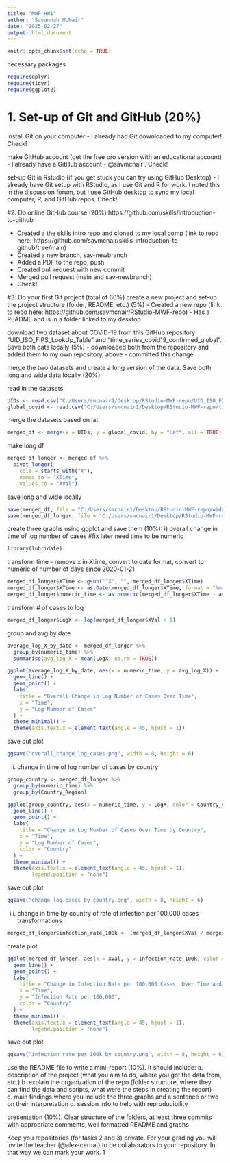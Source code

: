 ```yaml
---
title: "MWF_HW1"
author: "Savannah McNair"
date: "2025-02-27"
output: html_document
---
```


```r
knitr::opts_chunk$set(echo = TRUE)
```

necessary packages
```r
require(dplyr)
require(tidyr)
require(ggplot2)
```


# 1. Set-up of Git and GitHub (20%)

install Git on your computer
- I already had Git downloaded to my computer! Check!

make GitHub account (get the free pro version with an educational account)
- I already have a GitHub account - @savmcnair . Check!

set-up Git in Rstudio (if you get stuck you can try using GitHub Desktop)
- I already have Git setup with RStudio, as I use Git and R for work. I noted this in the discussion forum, but I use GitHub desktop to sync my local computer, R, and GitHub repos. Check!

#2. Do online GitHub course (20%)
https://github.com/skills/introduction-to-github

- Created a the skills intro repo and cloned to my local comp (link to repo here: https://github.com/savmcnair/skills-introduction-to-github/tree/main)
- Created a new branch, sav-newbranch
- Added a PDF to the repo, push
- Created pull request with new commit
- Merged pull request (main and sav-newbranch)
- Check!

#3. Do your first Git project (total of 60%)
create a new project and set-up the project structure (folder, README, etc.) (5%)
- Created a new repo (link to repo here: https://github.com/savmcnair/RStudio-MWF-repo)
- Has a README and is in a folder linked to my desktop

download two dataset about COVID-19 from this GitHub repository: “UID_ISO_FIPS_LookUp_Table”
and “time_series_covid19_confirmed_global”. Save both data locally (5%)
- downloaded both from the repository and added them to my own repository, above
- committed this change 

merge the two datasets and create a long version of the data. Save both long and wide data locally
(20%)

read in the datasets
```r
UIDs <- read.csv("C:/Users/smcnair1/Desktop/RStudio-MWF-repo/UID_ISO_FIPS_LookUp_Table.csv")
global_covid <- read.csv("C:/Users/smcnair1/Desktop/RStudio-MWF-repo/time_series_covid19_confirmed_global.csv")
```

merge the datasets based on lat
```r
merged_df <- merge(x = UIDs, y = global_covid, by = "Lat", all = TRUE)
```

make long df
```r
merged_df_longer <- merged_df %>%
  pivot_longer(
    cols = starts_with("X"), 
    names_to = "XTime",
    values_to = "XVal")
```

save long and wide locally
```r
save(merged_df, file = "C:/Users/smcnair1/Desktop/RStudio-MWF-repo/wide_data.RData")
save(merged_df_longer, file = "C:/Users/smcnair1/Desktop/RStudio-MWF-repo/long_data.RData")
```


create three graphs using ggplot and save them (10%):
i) overall change in time of log number of cases
#fix later need time to be numeric
```r
library(lubridate)
```

transform time - remove x in Xtime, convert to date format, convert to numeric of number of days since 2020-01-21
```r
merged_df_longer$XTime <- gsub("^X", "", merged_df_longer$XTime)
merged_df_longer$XTime <- as.Date(merged_df_longer$XTime, format = "%m.%d.%y")
merged_df_longer$numeric_time <- as.numeric(merged_df_longer$XTime - as.Date("2020-01-21"))
```

transform # of cases to log
```r
merged_df_longer$LogX <- log(merged_df_longer$XVal + 1)
```

group and avg by date
```r
average_log_X_by_date <- merged_df_longer %>%
  group_by(numeric_time) %>%
  summarise(avg_log_X = mean(LogX, na.rm = TRUE))
```


```r
ggplot(average_log_X_by_date, aes(x = numeric_time, y = avg_log_X)) +
  geom_line() +  
  geom_point() +  
  labs(
    title = "Overall Change in Log Number of Cases Over Time",
    x = "Time",
    y = "Log Number of Cases"
  ) +
  theme_minimal() +
  theme(axis.text.x = element_text(angle = 45, hjust = 1))
```

save out plot
```r
ggsave("overall_change_log_cases.png", width = 8, height = 6)
```


ii) change in time of log number of cases by country
```r
group_country <- merged_df_longer %>%
  group_by(numeric_time) %>%
  group_by(Country_Region) 
```

```r
ggplot(group_country, aes(x = numeric_time, y = LogX, color = Country_Region)) +
  geom_line() +
  geom_point() +
  labs(
    title = "Change in Log Number of Cases Over Time by Country",
    x = "Time",
    y = "Log Number of Cases",
    color = "Country"
  ) +
  theme_minimal() +
  theme(axis.text.x = element_text(angle = 45, hjust = 1),
        legend.position = "none")
```

save out plot
```r
ggsave("change_log_cases_by_country.png", width = 8, height = 6)
```


iii) change in time by country of rate of infection per 100,000 cases
transformations
```r
merged_df_longer$infection_rate_100k <- (merged_df_longer$XVal / merged_df_longer$Population) * 100000
```

create plot
```r
ggplot(merged_df_longer, aes(x = XVal, y = infection_rate_100k, color = Country_Region)) +
  geom_line() +
  geom_point() +
  labs(
    title = "Change in Infection Rate per 100,000 Cases, Over Time and by Country",
    x = "Time",
    y = "Infection Rate per 100,000",
    color = "Country"
  ) +
  theme_minimal() +
  theme(axis.text.x = element_text(angle = 45, hjust = 1),
        legend.position = "none")

```

save out plot
```r
ggsave("infection_rate_per_100k_by_country.png", width = 8, height = 6)
```


use the README file to write a mini-report (10%). 
It should include:
a. description of the project (what you aim to do, where you got the data from, etc.)
b. explain the organization of the repo (folder structure, where they can find the data and scripts,
what were the steps in creating the report)
c. main findings where you include the three graphs and a sentence or two on their interpretation
d. session info to help with reproducibility

presentation (10%). Clear structure of the folders, at least three commits with appropriate comments,
well formatted README and graphs

Keep you repositories (for tasks 2 and 3) private. For your grading you will invite the teacher
(@alex-cernat) to be collaborators to your repository. In that way we can mark your work.
1
